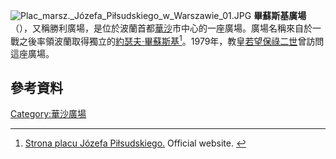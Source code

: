 [[File:Plac_marsz._Józefa_Piłsudskiego_w_Warszawie_01.JPG|thumb]]
'''畢蘇斯基廣場'''（{{lang-pl|plac marsz. Józefa Piłsudskiego}}），又稱勝利廣場，是位於波蘭首都[[華沙|華沙]]市中心的一座廣場。廣場名稱來自於一戰之後率領波蘭取得獨立的[[約瑟夫·畢蘇斯基|約瑟夫·畢蘇斯基]]<ref>[http://www.placpilsudskiego.pl Strona placu Józefa Piłsudskiego.] Official website. {{pl icon}}</ref>。1979年，教皇[[若望保祿二世|若望保祿二世]]曾訪問這座廣場。
==參考資料==
{{Reflist}}
{{coord|52|14|28.41|N|21|0|45.94|E|type:landmark|display=title}}
[[Category:華沙廣場|Category:華沙廣場]]